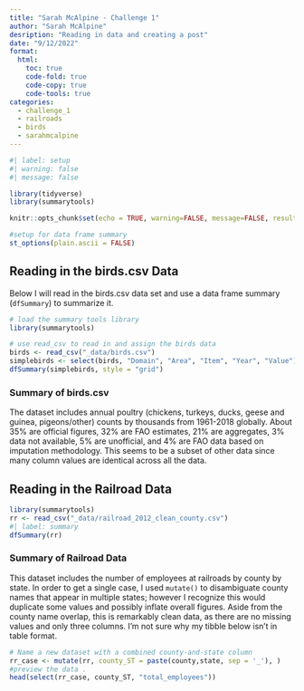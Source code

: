 ```yaml
---
title: "Sarah McAlpine - Challenge 1"
author: "Sarah McAlpine"
desription: "Reading in data and creating a post"
date: "9/12/2022"
format:
  html:
    toc: true
    code-fold: true
    code-copy: true
    code-tools: true
categories:
  - challenge_1
  - railroads
  - birds
  - sarahmcalpine
---
```


```r
#| label: setup
#| warning: false
#| message: false

library(tidyverse)
library(summarytools)

knitr::opts_chunk$set(echo = TRUE, warning=FALSE, message=FALSE, results = 'asis')

#setup for data frame summary
st_options(plain.ascii = FALSE)
```

## Reading in the birds.csv Data

Below I will read in the birds.csv data set and use a data frame summary (`dfSummary`) to summarize it. 

```r
# load the summary tools library
library(summarytools)

# use read_csv to read in and assign the birds data
birds <- read_csv("_data/birds.csv")
simplebirds <- select(birds, "Domain", "Area", "Item", "Year", "Value") 
dfSummary(simplebirds, style = "grid")

```

### Summary of birds.csv

The dataset includes annual poultry (chickens, turkeys, ducks, geese and guinea, pigeons/other) counts by thousands from 1961-2018 globally. About 35% are official figures, 32% are FAO estimates, 21% are aggregates, 3% data not available, 5% are unofficial, and 4% are FAO data based on imputation methodology. This seems to be a subset of other data since many column values are identical across all the data.

## Reading in the Railroad Data


```r
library(summarytools)
rr <- read_csv("_data/railroad_2012_clean_county.csv")
#| label: summary
dfSummary(rr)
```
### Summary of Railroad Data
This dataset includes the number of employees at railroads by county by state. In order to get a single case, I used `mutate()` to disambiguate county names that appear in multiple states; however I recognize this would duplicate some values and possibly inflate overall figures. Aside from the county name overlap, this is remarkably clean data, as there are no missing values and only three columns. I'm not sure why my tibble below isn't in table format.

```r
# Name a new dataset with a combined county-and-state column
rr_case <- mutate(rr, county_ST = paste(county,state, sep = '_'), )
#preview the data .
head(select(rr_case, county_ST, "total_employees")) 

```


